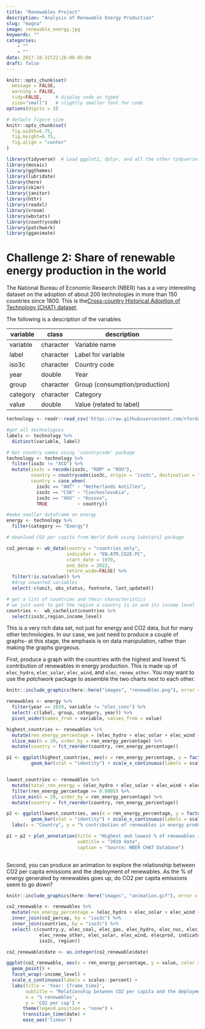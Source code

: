 ```yaml
---
title: "Renewables Project"
description: "Analysis of Renewable Energy Production"
slug: "magna"
image: renewable_energy.jpg
keywords: ""
categories: 
    - ""
    - ""
date: 2017-10-31T22:26:09-05:00
draft: false
---
```

```r
knitr::opts_chunk$set(
  message = FALSE, 
  warning = FALSE, 
  tidy=FALSE,     # display code as typed
  size="small")   # slightly smaller font for code
options(digits = 3)

# default figure size
knitr::opts_chunk$set(
  fig.width=6.75, 
  fig.height=6.75,
  fig.align = "center"
)
```

```r
library(tidyverse)  # Load ggplot2, dplyr, and all the other tidyverse packages
library(mosaic)
library(ggthemes)
library(lubridate)
library(here)
library(skimr)
library(janitor)
library(httr)
library(readxl)
library(vroom)
library(wbstats)
library(countrycode)
library(patchwork)
library(gganimate)
```

# Challenge 2: Share of renewable energy production in the world

The National Bureau of Economic Research (NBER) has a a very interesting
dataset on the adoption of about 200 technologies in more than 150
countries since 1800. This is the[Cross-country Historical Adoption of
Technology (CHAT)
dataset](https://www.nber.org/research/data/cross-country-historical-adoption-technology).

The following is a description of the variables

| **variable** | **class** | **description**                |
|--------------|-----------|--------------------------------|
| variable     | character | Variable name                  |
| label        | character | Label for variable             |
| iso3c        | character | Country code                   |
| year         | double    | Year                           |
| group        | character | Group (consumption/production) |
| category     | character | Category                       |
| value        | double    | Value (related to label)       |

```r

technology <- readr::read_csv('https://raw.githubusercontent.com/rfordatascience/tidytuesday/master/data/2022/2022-07-19/technology.csv')

#get all technologies
labels <- technology %>% 
  distinct(variable, label)

# Get country names using 'countrycode' package
technology <- technology %>% 
  filter(iso3c != "XCD") %>% 
  mutate(iso3c = recode(iso3c, "ROM" = "ROU"),
         country = countrycode(iso3c, origin = "iso3c", destination = "country.name"),
         country = case_when(
           iso3c == "ANT" ~ "Netherlands Antilles",
           iso3c == "CSK" ~ "Czechoslovakia",
           iso3c == "XKX" ~ "Kosovo",
           TRUE           ~ country))

#make smaller dataframe on energy
energy <- technology %>% 
  filter(category == "Energy")

# download CO2 per capita from World Bank using {wbstats} package

co2_percap <- wb_data(country = "countries_only", 
                      indicator = "EN.ATM.CO2E.PC", 
                      start_date = 1970, 
                      end_date = 2022,
                      return_wide=FALSE) %>% 
  filter(!is.na(value)) %>% 
  #drop unwanted variables
  select(-c(unit, obs_status, footnote, last_updated))

# get a list of countries and their characteristics
# we just want to get the region a country is in and its income level
countries <-  wb_cachelist$countries %>% 
  select(iso3c,region,income_level)

```

This is a very rich data set, not just for energy and CO2 data, but for
many other technologies. In our case, we just need to produce a couple
of graphs-- at this stage, the emphasis is on data manipulation, rather
than making the graphs gorgeous.

First, produce a graph with the countries with the highest and lowest %
contribution of renewables in energy production. This is made up of
`elec_hydro`, `elec_solar`, `elec_wind`, and `elec_renew_other`. You may
want to use the *patchwork* package to assemble the two charts next to
each other.

```r
knitr::include_graphics(here::here("images", "renewables.png"), error = FALSE)

renewables <- energy %>% 
  filter(year == 2019, variable != "elec_cons") %>%
  select(-c(label, group, category, year)) %>% 
  pivot_wider(names_from = variable, values_from = value)

highest_countries <- renewables %>% 
  mutate(ren_energy_percentage = (elec_hydro + elec_solar + elec_wind + elec_renew_other) / elecprod) %>% 
  slice_max(n = 20, order_by = ren_energy_percentage) %>% 
  mutate(country = fct_reorder(country, ren_energy_percentage))

p1 <- ggplot(highest_countries, aes(x = ren_energy_percentage, y = factor(country))) + 
         geom_bar(stat = "identity") + scale_x_continuous(labels = scales::percent) + labs(x = "Country", y = "% contribution of renewables in energy production")


lowest_countries <- renewables %>% 
  mutate(total_ren_energy = (elec_hydro + elec_solar + elec_wind + elec_renew_other), ren_energy_percentage = round((total_ren_energy / elecprod), digits = 5)) %>% 
  filter(ren_energy_percentage >= 0.0005) %>% 
  slice_min(n = 20, order_by = ren_energy_percentage) %>% 
  mutate(country = fct_reorder(country, ren_energy_percentage))

p2 <- ggplot(lowest_countries, aes(x = ren_energy_percentage, y = factor(country))) + 
         geom_bar(stat = "identity") + scale_x_continuous(labels = scales::percent) +
  labs(x = "Country", y = "% contribution of renewables in energy production")

p1 + p2 + plot_annotation(title = "Highest and lowest % of renewables in energy production", 
                          subtitle = "2019 data",
                          caption = "Source: NBER CHAT Database")
  
```

Second, you can produce an animation to explore the relationship between
CO2 per capita emissions and the deployment of renewables. As the % of
energy generated by renewables goes up, do CO2 per capita emissions seem
to go down?

```r
knitr::include_graphics(here::here("images", "animation.gif"), error = FALSE)

co2_renewable <- renewables %>% 
  mutate(ren_energy_percentage = (elec_hydro + elec_solar + elec_wind + elec_renew_other) / elecprod) %>% 
  inner_join(co2_percap, by = "iso3c") %>% 
  inner_join(countries, by = "iso3c") %>% 
  select(-c(country.y, elec_coal, elec_gas, elec_hydro, elec_nuc, elec_oil, 
            elec_renew_other, elec_solar, elec_wind, elecprod, indicator_id, indicator,
            iso2c, region))

co2_renewable$date <- as.integer(co2_renewable$date)

ggplot(co2_renewable, aes(x = ren_energy_percentage, y = value, color = income_level)) + 
  geom_point() +
  facet_wrap(~income_level) +
  scale_x_continuous(labels = scales::percent) +
  labs(title = 'Year: {frame_time}', 
       subtitle = "Relationship between CO2 per capita and the deployment of variables",
       x = '% renewables', 
       y = 'CO2 per cap') +
      theme(legend.position = "none") +
      transition_time(date) +
      ease_aes('linear')

```